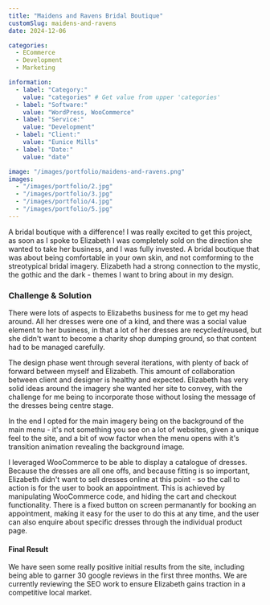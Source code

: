 ```yaml
---
title: "Maidens and Ravens Bridal Boutique"
customSlug: maidens-and-ravens
date: 2024-12-06

categories:
  - ECommerce
  - Development
  - Marketing

information:
  - label: "Category:"
    value: "categories" # Get value from upper 'categories'
  - label: "Software:"
    value: "WordPress, WooCommerce"
  - label: "Service:"
    value: "Development"
  - label: "Client:"
    value: "Eunice Mills"
  - label: "Date:"
    value: "date"

image: "/images/portfolio/maidens-and-ravens.png"
images: 
  - "/images/portfolio/2.jpg"
  - "/images/portfolio/3.jpg"
  - "/images/portfolio/4.jpg"
  - "/images/portfolio/5.jpg"
---
```


A bridal boutique with a difference! I was really excited to get this project, as soon as I spoke to Elizabeth I was completely sold on the direction she wanted to take her business, and I was fully invested. A bridal boutique that was about being comfortable in your own skin, and not comforming to the streotypical bridal imagery. Elizabeth had a strong connection to the mystic, the gothic and the dark - themes I want to bring about in my design.

### Challenge & Solution

There were lots of aspects to Elizabeths business for me to get my head around. All her dresses were one of a kind, and there was a social value element to her business, in that a lot of her dresses are recycled/reused, but she didn't want to become a charity shop dumping ground, so that content had to be managed carefully.

The design phase went through several iterations,  with plenty of back of forward between myself and Elizabeth. This amount of collaboration between client and designer is healthy and expected. Elizabeth has very solid ideas around the imagery she wanted her site to convey, with the challenge for me being to incorporate those without losing the message of the dresses being centre stage.

In  the end I opted for the main imagery being on the background of the main menu - it's not something you see on a lot of websites, given a unique feel to the site, and a bit of wow factor when the menu opens with it's transition animation revealing the background image.

I leveraged WooCommerce to be able to display a catalogue of dresses. Because the dresses are all one offs, and because fitting is so important, Elizabeth didn't want to sell dresses online at this point - so the call to action is for the user to book an appointment. This is achieved by manipulating WooCommerce code, and hiding the cart and checkout functionality. There is a  fixed button on screen permanantly for booking an appointment, making it easy for the user to do this at any time, and the user can also enquire about specific dresses through the individual product page.

#### Final Result

We have seen some really positive initial results from the site, including being able to garner 30 google reviews in the first three months. We are currently reviewing the SEO work to ensure Elizabeth gains traction in a competitive local market.
